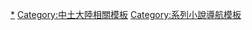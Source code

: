 {{Navbox with columns
|name = 魔戒
|listclass=hlist
|state = collapsed
|selected = {{{1|}}}
|title = 《[[魔戒]]》 – [[J·R·R·托爾金]]

|col1header = {{nowrap|《[[魔戒現身]]》}}<br /><small>[[魔戒首部曲：魔戒現身|電影]]｜{{le|魔戒首部曲：魔戒現身 (原聲帶)|The Lord of the Rings: The Fellowship of the Ring (soundtrack)|原聲帶}}｜{{le|魔戒首部曲：魔戒現身 (遊戲)|The Lord of the Rings: The Fellowship of the Ring (video game)|遊戲}}</small>

|col2header = {{nowrap|《[[雙城奇謀]]》}}<br /><small>[[魔戒二部曲：雙城奇謀|電影]]｜{{le|魔戒二部曲：雙城奇謀 (原聲帶)|The Lord of the Rings: The Two Towers (soundtrack)|原聲帶}}｜{{le|魔戒二部曲：雙城奇謀 (遊戲)|The Lord of the Rings: The Two Towers (video game)|遊戲}}</small>

|col3header = {{nowrap|《[[王者再臨]]》}}<br /><small>[[魔戒三部曲：王者再臨|電影]]｜{{le|魔戒三部曲：王者再臨 (原聲帶)|The Lord of the Rings: The Return of the King (soundtrack)|原聲帶}}｜[[魔戒三部曲：王者再臨 (遊戲)|遊戲]]</small>

|group1 = 內容
|list1 = 
* {{link-es|魔戒序言|Prólogo de El Señor de los Anillos|序言}}
* {{link-es|魔戒附錄|Apéndices de El Señor de los Anillos|附錄}}
* [[收復夏爾]]
* [[亞拉岡和亞玟的故事]]

|group2 = 製作與反應
|list2 = 
* {{link-en|魔戒的主題|Themes of The Lord of the Rings|主題}}
* {{link-en|托爾金作品的靈感來源|J. R. R. Tolkien's influences|靈感來源}}
* {{link-en|魔戒的翻譯|Translations of The Lord of the Rings|翻譯}}
** {{link-en|魔戒的俄文翻譯|Translations of The Lord of the Rings into Russian|俄文}}
** {{link-en|魔戒的瑞典文翻譯|Translation of The Lord of the Rings into Swedish|瑞典文}}
* {{link-en|托爾金作品的影響|Reception of J. R. R. Tolkien|影響}}
* {{link-en|托爾金迷|Tolkien fandom|粉絲}}
* {{link-en|托爾金作品的研究|Tolkien research|研究}}
* 《[[魔戒的歷史]]》

|group3 = 相關作品
|list3 = 
* 《[[哈比人歷險記]]》
* 《[[湯姆·龐巴迪歷險記]]》
* 《[[精靈寶鑽]]》
* 《[[未完成的故事]]》
* 《[[中土大陸的歷史]]》
* 《[[比爾博最後之歌]]》
* 《[[胡林的子女]]》
* 《[[哈比人的歷史]]》
* 《[[不盡漫長路]]》
* 《[[貝倫與露西安]]》
* 《[[貢多林的陷落]]》

|group4 = [[:Category:魔戒的角色|角色]]
|list4 = 
* [[佛羅多·巴金斯|佛羅多]]
* [[山姆衛斯·詹吉|山姆]]
* [[梅里雅達克·烈酒鹿|梅里]]
* [[皮瑞格林·圖克|皮聘]]
* [[比爾博·巴金斯|比爾博]]
* [[甘道夫]]
* [[亞拉岡 (魔戒)|亞拉岡]]
* [[勒苟拉斯]]
* [[金靂]]
* [[波羅莫]]
* [[索倫 (魔戒)|索倫]]
* [[薩魯曼]]
* [[亞玟]]
* [[愛隆]]
* [[葛羅芬戴爾]]
* [[伊萊丹及伊羅何]]
* [[凱勒鵬]]
* [[凱蘭崔爾]]
* [[哈爾達 (魔戒)|哈爾達]]
* [[希優頓]]
* [[伊歐墨]]
* [[伊歐玟]]
* [[葛力馬·巧言|巧言]]
* [[法拉墨]]
* [[迪耐瑟二世|迪耐瑟]]
* [[貝瑞貢]]
* [[印拉希爾]]
* [[關赫]]
* [[影疾]]
* [[咕嚕]]
* [[安格馬巫王]]
* [[克哈穆爾]]
* [[索倫之口]]
* [[摩瑞亞炎魔|炎魔]]
* [[屍羅 (魔戒)|屍羅]]
* [[水中監視者]]
* [[老柳頭]]
* [[古墓屍妖]]
* [[強獸人]]
* [[瑞達加斯特]]
* [[樹鬍]]
* [[湯姆·龐巴迪]]
* [[金莓]]
* [[巴力曼·奶油伯]]

|group5 = {{link-en|魔戒的改編作品|Adaptations of The Lord of the Rings|改編版本}}<br>與其他{{link-en|受J·R·R·托爾金影響的作品|Works inspired by J. R. R. Tolkien|衍生作品}}
|list5 = 
     {{Navbox |child
    | group1     =  廣播
    | list1      = 
* [[The Lord of the Rings (1955 radio series)|''The Lord of the Rings'']]
** 1955
* [[The Lord of the Rings (1979 radio series)|''The Lord of the Rings'']]
** 1979
* [[The Lord of the Rings (1981 radio series)|''The Lord of the Rings'']]
** 1981

    |group2      = {{le|中土大陸電影|Middle-earth in film|電影}}
    |list2       = 
* [[指环王 (1978年电影)|《指环王》]]
** 1978年
* 《{{le|王者再臨 (1980年電影)|The Return of the King (1980 film)|王者再臨}}》
** 1980年
* [[魔戒電影三部曲]]
** 2001—2003年
* 《[[尋找咕嚕]]》
** 2009年
* 《{{le|希望的誕生|Born of Hope}}》
** 2009年

    |group3      = 電視劇
    |list3       = 
* 《[[哈比人 (芬蘭電視劇)|哈比人]]》
** 1993年
* 《[[魔戒：力量之戒]]》
** 2022年

    |group4      = 戲劇
    |list4       = 
* ''[[The Lord of the Rings (theatre)|The Fellowship of the Ring]]''
** 2001
* ''[[The Lord of the Rings (theatre)|The Two Towers]]''
** 2002
* ''[[The Lord of the Rings (theatre)|The Return of the King]]''
** 2001
* ''[[The Lord of the Rings (theatre)|The Lord of the Rings]]''
** 2006, 2007

    |group5      = {{le|中土大陸電玩|Middle-earth in video games|電玩}}
    |list5       = 
* [[Lord of the Rings: Journey to Rivendell|''Journey to Rivendell'']]
* [[The Hobbit (1982 video game)|''The Hobbit'']]
** 1982
* [[Lord of the Rings: Game One|''Game One'']]
* [[Shadows of Mordor|''Game Two: Shadows of Mordor'']]
* [[J. R. R. Tolkien's War in Middle-earth|''J. R. R. Tolkien's War in Middle-earth'']]
* [[J. R. R. Tolkien's War in Middle-earth|''J. R. R. Tolkien's Riders of Rohan'']]
* [[J.R.R. Tolkien's The Lord of the Rings, Vol. I|''Volume I'']]
* [[J.R.R. Tolkien's The Lord of the Rings, Vol. I|''Volume II'']]
* [[The Hobbit (2003 video game)|''The Hobbit'']]
** 2003
* [[The Lord of the Rings: War of the Ring|''War of the Ring'']]
* [[The Lord of the Rings: The Third Age|''The Third Age'']]
* [[The Lord of the Rings: The Third Age (GBA)|''The Third Age'' (GBA)]]
* [[The Lord of the Rings: The Battle for Middle-earth|''The Battle for Middle-earth'']]
* [[The Lord of the Rings: Tactics|''Tactics'']]
* 《[[魔戒：中土大戰II]]》
** 《{{link-en|魔戒：中土大戰II—巫王的崛起|The Lord of the Rings: The Battle for Middle-earth II: The Rise of the Witch-king|巫王的崛起}}》
* [[The Lord of the Rings: The White Council|''The White Council'']]
* 《[[指環王Online：安格瑪之影]]》
** [[The Lord of the Rings Online: Mines of Moria|''Mines of Moria'']]
* [[The Lord of the Rings: Conquest|''Conquest'']]
* [[The Lord of the Rings: Aragorn's Quest|''Aragorn's Quest'']]
* 《[[中土世界：魔多之影]]》
* 《[[中土世界：戰爭之影]]》
* 《[[樂高魔戒]]》

     |group6     = [[:Category:中土大陸背景遊戲|其他<br>遊戲]]
     |list6      = 
* [[Middle Earth (board game)|''Middle Earth'' board game]]
* [[Lord of the Rings (board game)|''Lord of the Rings'' board game]]
* ''[[The Lord of the Rings Strategy Battle Game]]''
* ''[[The Lord of the Rings Trading Card Game]]''
* ''[[The Lord of the Rings Roleplaying Game]]''
* ''[[Middle-earth Collectible Card Game]]''
* ''[[Middle-earth Role Playing]]''

}}

|below= 
{{flatlist|
* {{icon|portal}}[[Portal:中土大陸|主題]]
* {{icon|category}} [[:Category:魔戒|分類]]
* {{icon|commons}} [[commons:Category:The Lord of the Rings|共享資源]]
}}

}}
<noinclude>
{{DEFAULTSORT:Lord of the Rings, The}}
[[Category:魔戒|*]]
[[Category:中土大陸相關模板]]
[[Category:系列小說導航模板]]
<!---interwikis--->
</noinclude>